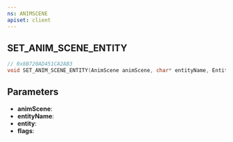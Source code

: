 ```yaml
---
ns: ANIMSCENE
apiset: client
---
```

## SET_ANIM_SCENE_ENTITY

```c
// 0x8B720AD451CA2AB3
void SET_ANIM_SCENE_ENTITY(AnimScene animScene, char* entityName, Entity entity, int flags);
```


## Parameters
* **animScene**:
* **entityName**:
* **entity**:
* **flags**: